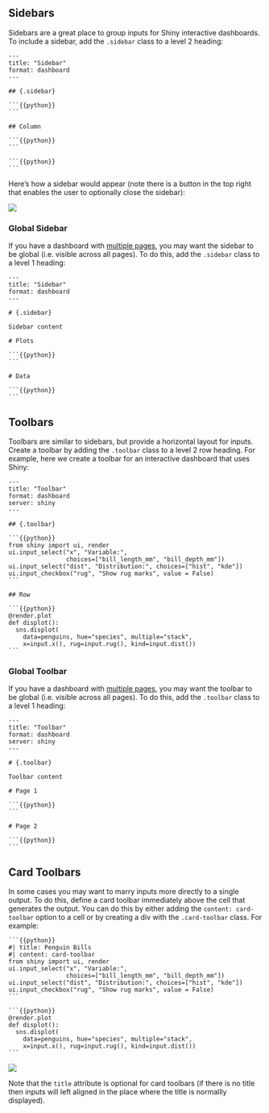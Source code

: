 
## Sidebars

Sidebars are a great place to group inputs for Shiny interactive dashboards. To include a sidebar, add the `.sidebar` class to a level 2 heading:

```` .python
---
title: "Sidebar"
format: dashboard
---
    
## {.sidebar}

```{{python}}
```

## Column 

```{{python}}
```

```{{python}}
```
````

Here's how a sidebar would appear (note there is a button in the top right that enables the user to optionally close the sidebar):

![](/docs/dashboards/images/sidebar.png){.border fig-alt="A screenshot of a Penguin Bills dashboard. A sidebar on the left contains two dropdown menus, one for Variable and one for Distribution and a checkbox to show rugmarks. On the right there are two plots: a histogram of bill_length_mm colored by species and a histogram of bill_depth_mm colored by species."}

### Global Sidebar

If you have a dashboard with [multiple pages](#pages), you may want the sidebar to be global (i.e. visible across all pages). To do this, add the `.sidebar` class to a level 1 heading:

```` .python
---
title: "Sidebar"
format: dashboard
---
    
# {.sidebar}

Sidebar content

# Plots

```{{python}}
```

# Data

```{{python}}
```
````



## Toolbars

Toolbars are similar to sidebars, but provide a horizontal layout for inputs. Create a toolbar by adding the `.toolbar` class to a level 2 row heading. For example, here we create a toolbar for an interactive dashboard that uses Shiny:

```` .python
---
title: "Toolbar"
format: dashboard
server: shiny
---
    
## {.toolbar}
    
```{{python}}
from shiny import ui, render
ui.input_select("x", "Variable:",
                choices=["bill_length_mm", "bill_depth_mm"])
ui.input_select("dist", "Distribution:", choices=["hist", "kde"])
ui.input_checkbox("rug", "Show rug marks", value = False)
```

## Row

```{{python}}
@render.plot
def displot():
  sns.displot(
    data=penguins, hue="species", multiple="stack",
    x=input.x(), rug=input.rug(), kind=input.dist())
```
````

### Global Toolbar

If you have a dashboard with [multiple pages](#pages), you may want the toolbar to be global (i.e. visible across all pages). To do this, add the `.toolbar` class to a level 1 heading:


```` .python
---
title: "Toolbar"
format: dashboard
server: shiny
---
    
# {.toolbar}

Toolbar content

# Page 1 

```{{python}}
```

# Page 2

```{{python}}
```
````


## Card Toolbars

In some cases you may want to marry inputs more directly to a single output. To do this, define a card toolbar immediately above the cell that generates the output. You can do this by either adding the `content: card-toolbar` option to a cell or by creating a div with the `.card-toolbar` class. For example:

```` .python
```{{python}}
#| title: Penguin Bills
#| content: card-toolbar
from shiny import ui, render
ui.input_select("x", "Variable:",
                choices=["bill_length_mm", "bill_depth_mm"])
ui.input_select("dist", "Distribution:", choices=["hist", "kde"])
ui.input_checkbox("rug", "Show rug marks", value = False)
```

```{{python}}
@render.plot
def displot():
  sns.displot(
    data=penguins, hue="species", multiple="stack",
    x=input.x(), rug=input.rug(), kind=input.dist())
```
````

![](/docs/dashboards/images/card-toolbar.png){.border fig-alt="A screenshot of a Penguin Bills card. The card toolbar contains two dropdown menus, one for Variable and one for Distribution and a checkbox to show rugmarks. Below, a plot shows a histogram of bill_length_mm colored by species."}

Note that the `title` attribute is optional for card toolbars (if there is no title then inputs will left aligned in the place where the title is normallly displayed).